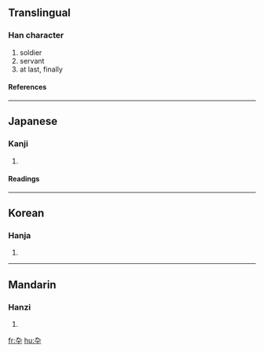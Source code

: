 {{see|卒}}

==Translingual==
===Han character===
{{Han char|rn=24|rad=十|as=02|sn=4|four=|canj=大弓十 (KNJ)}}
# soldier
# servant
# at last, finally
====References====
{{Han ref|kx=0156.020|dkj=02701|dj=0353.030|hdz=10059.040|uh=5346|ud=21318}}
----
==Japanese==
===Kanji===
{{ja-kanji|grade=|rs=十02}}
# {{defn|Japanese}} 
====Readings====
{{ja-readings|on=[[そつ]] (sotsu)|kun=[[にわか]] (niwaka), [[おわる]] (owaru), [[ついに]] (tsuini)}}
----
==Korean==
===Hanja===
{{ko-hanja|hangeul=졸|rv=jol|mr=chol}}
# {{defn|Korean}}
----
==Mandarin==
===Hanzi===
{{cmn-hanzi|pin=[[zú]] (zu2)|wg=tsu<sup>2</sup>}}
# {{defn|Mandarin}}

[[fr:卆]]
[[hu:卆]]